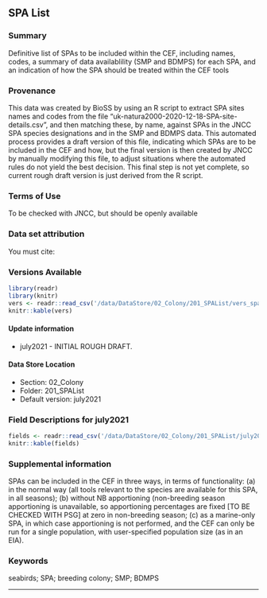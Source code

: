 
## SPA List {#spalist}

### Summary {-}
Definitive list of SPAs to be included within the CEF, including names, codes, a summary of data availablility (SMP and BDMPS) for each SPA, and an indication of how the SPA should be treated within the CEF tools

### Provenance {-}
This data was created by BioSS by using an R script to extract SPA sites names and codes from the file "uk-natura2000-2020-12-18-SPA-site-details.csv", and then matching these, by name, against SPAs in the JNCC SPA species designations and in the SMP and BDMPS data. This automated process provides a draft version of this file, indicating which SPAs are to be included in the CEF and how, but the final version is then created by JNCC by manually modifying this file, to adjust situations where the automated rules do not yield the best decision. This final step is not yet complete, so current rough draft version is just derived from the R script.

### Terms of Use {-}
To be checked with JNCC, but should be openly available

### Data set attribution {-}
You must cite: 

### Versions Available {-}
```r
library(readr)
library(knitr)
vers <- readr::read_csv('/data/DataStore/02_Colony/201_SPAList/vers_spalist.csv')
knitr::kable(vers)

```

#### Update information {-}
* july2021 - INITIAL ROUGH DRAFT.

#### Data Store Location {-}
* Section: 02_Colony
* Folder: 201_SPAList
* Default version: july2021

### Field Descriptions for july2021 {-}
```r
fields <- readr::read_csv('/data/DataStore/02_Colony/201_SPAList/july2021/fields_spalist.csv')
knitr::kable(fields)

```

### Supplemental information {-}
SPAs can be included in the CEF in three ways, in terms of functionality: (a) in the normal way (all tools relevant to the species are available for this SPA, in all seasons); (b) without NB apportioning (non-breeding season apportioning is unavailable, so apportioning percentages are fixed [TO BE CHECKED WITH PSG] at zero in non-breeding season; (c) as a marine-only SPA, in which case apportioning is not performed, and the CEF can only be run for a single population, with user-specified population size (as in an EIA).

### Keywords {-}
seabirds; SPA; breeding colony; SMP; BDMPS

----

